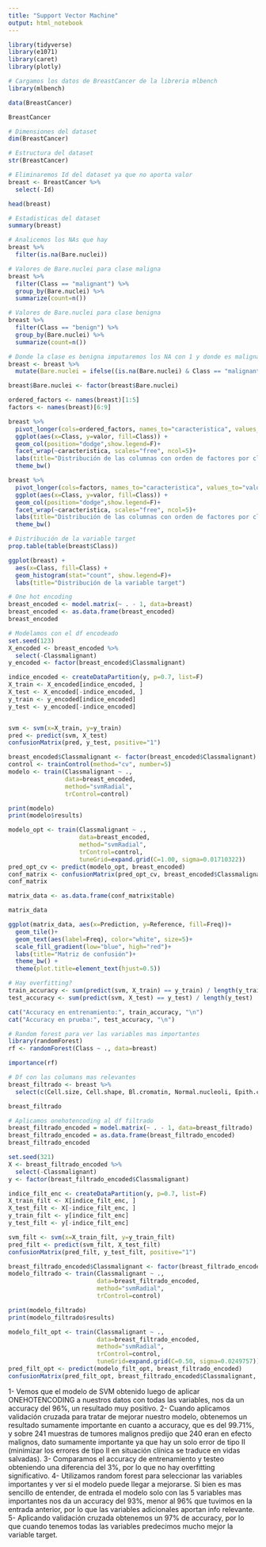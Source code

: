 ---
title: "Support Vector Machine"
output: html_notebook
---
```{r}
library(tidyverse)
library(e1071)
library(caret)
library(plotly)
```

```{r}
# Cargamos los datos de BreastCancer de la libreria mlbench
library(mlbench)

data(BreastCancer)

BreastCancer
```

```{r}
# Dimensiones del dataset
dim(BreastCancer)
```
```{r}
# Estructura del dataset
str(BreastCancer)
```
```{r}
# Eliminaremos Id del dataset ya que no aporta valor
breast <- BreastCancer %>%
  select(-Id)

head(breast)
```
```{r}
# Estadisticas del dataset
summary(breast)
```
```{r}
# Analicemos los NAs que hay
breast %>%
  filter(is.na(Bare.nuclei))
```

```{r}
# Valores de Bare.nuclei para clase maligna
breast %>%
  filter(Class == "malignant") %>%
  group_by(Bare.nuclei) %>%
  summarize(count=n())
```
```{r}
# Valores de Bare.nuclei para clase benigna
breast %>%
  filter(Class == "benign") %>%
  group_by(Bare.nuclei) %>%
  summarize(count=n())
```
```{r}
# Donde la clase es benigna imputaremos los NA con 1 y donde es maligna con 10
breast <- breast %>%
  mutate(Bare.nuclei = ifelse((is.na(Bare.nuclei) & Class == "malignant"), 10, 1))

breast$Bare.nuclei <- factor(breast$Bare.nuclei)
```

```{r}
ordered_factors <- names(breast)[1:5]
factors <- names(breast)[6:9]

breast %>%
  pivot_longer(cols=ordered_factors, names_to="caracteristica", values_to="valor") %>%
  ggplot(aes(x=Class, y=valor, fill=Class)) +
  geom_col(position="dodge",show.legend=F)+
  facet_wrap(~caracteristica, scales="free", ncol=5)+
  labs(title="Distribución de las columnas con orden de factores por clase")+
  theme_bw()
```
```{r}
breast %>%
  pivot_longer(cols=factors, names_to="caracteristica", values_to="valor") %>%
  ggplot(aes(x=Class, y=valor, fill=Class)) +
  geom_col(position="dodge",show.legend=F)+
  facet_wrap(~caracteristica, scales="free", ncol=5)+
  labs(title="Distribución de las columnas con orden de factores por clase")+
  theme_bw()
```
```{r}
# Distribución de la variable target
prop.table(table(breast$Class))
```
```{r}
ggplot(breast) +
  aes(x=Class, fill=Class) +
  geom_histogram(stat="count", show.legend=F)+
  labs(title="Distribución de la variable target")
```
```{r}
# One hot encoding
breast_encoded <- model.matrix(~ . - 1, data=breast)
breast_encoded <- as.data.frame(breast_encoded)
breast_encoded
```


```{r}
# Modelamos con el df encodeado
set.seed(123)
X_encoded <- breast_encoded %>%
  select(-Classmalignant)
y_encoded <- factor(breast_encoded$Classmalignant)

indice_encoded <- createDataPartition(y, p=0.7, list=F)
X_train <- X_encoded[indice_encoded, ]
X_test <- X_encoded[-indice_encoded, ]
y_train <- y_encoded[indice_encoded]
y_test <- y_encoded[-indice_encoded]


svm <- svm(x=X_train, y=y_train)
pred <- predict(svm, X_test)
confusionMatrix(pred, y_test, positive="1")
```
```{r}
breast_encoded$Classmalignant <- factor(breast_encoded$Classmalignant)
control <- trainControl(method="cv", number=5)
modelo <- train(Classmalignant ~ .,
                data=breast_encoded,
                method="svmRadial",
                trControl=control)

print(modelo)
print(modelo$results)
```
```{r}
modelo_opt <- train(Classmalignant ~ .,
                    data=breast_encoded,
                    method="svmRadial",
                    trControl=control,
                    tuneGrid=expand.grid(C=1.00, sigma=0.01710322))
pred_opt_cv <- predict(modelo_opt, breast_encoded)
conf_matrix <- confusionMatrix(pred_opt_cv, breast_encoded$Classmalignant, positive="1")
conf_matrix
```
```{r}
matrix_data <- as.data.frame(conf_matrix$table)

matrix_data
```
```{r}
ggplot(matrix_data, aes(x=Prediction, y=Reference, fill=Freq))+
  geom_tile()+
  geom_text(aes(label=Freq), color="white", size=5)+
  scale_fill_gradient(low="blue", high="red")+
  labs(title="Matriz de confusión")+
  theme_bw() +
  theme(plot.title=element_text(hjust=0.5))
```


```{r}
# Hay overfitting?
train_accuracy <- sum(predict(svm, X_train) == y_train) / length(y_train)
test_accuracy <- sum(predict(svm, X_test) == y_test) / length(y_test)

cat("Accuracy en entrenamiento:", train_accuracy, "\n")
cat("Accuracy en prueba:", test_accuracy, "\n")
```

```{r}
# Random forest para ver las variables mas importantes
library(randomForest)
rf <- randomForest(Class ~ ., data=breast)

importance(rf)
```
```{r}
# Df con las columans mas relevantes
breast_filtrado <- breast %>%
  select(c(Cell.size, Cell.shape, Bl.cromatin, Normal.nucleoli, Epith.c.size, Class))

breast_filtrado
```
```{r}
# Aplicamos onehotencoding al df filtrado
breast_filtrado_encoded = model.matrix(~ . - 1, data=breast_filtrado)
breast_filtrado_encoded = as.data.frame(breast_filtrado_encoded)
breast_filtrado_encoded
```
```{r}
set.seed(321)
X <- breast_filtrado_encoded %>%
  select(-Classmalignant)
y <- factor(breast_filtrado_encoded$Classmalignant)

indice_filt_enc <- createDataPartition(y, p=0.7, list=F)
X_train_filt <- X[indice_filt_enc, ]
X_test_filt <- X[-indice_filt_enc, ]
y_train_filt <- y[indice_filt_enc]
y_test_filt <- y[-indice_filt_enc]

svm_filt <- svm(x=X_train_filt, y=y_train_filt)
pred_filt <- predict(svm_filt, X_test_filt)
confusionMatrix(pred_filt, y_test_filt, positive="1")
```
```{r}
breast_filtrado_encoded$Classmalignant <- factor(breast_filtrado_encoded$Classmalignant)
modelo_filtrado <- train(Classmalignant ~ .,
                         data=breast_filtrado_encoded,
                         method="svmRadial",
                         trControl=control)

print(modelo_filtrado)
print(modelo_filtrado$results)
```
```{r}
modelo_filt_opt <- train(Classmalignant ~ .,
                         data=breast_filtrado_encoded,
                         method="svmRadial",
                         trControl=control,
                         tuneGrid=expand.grid(C=0.50, sigma=0.0249757))
pred_filt_opt <- predict(modelo_filt_opt, breast_filtrado_encoded)
confusionMatrix(pred_filt_opt, breast_filtrado_encoded$Classmalignant, positive="1")
```
1- Vemos que el modelo de SVM obtenido luego de aplicar ONEHOTENCODING a nuestros datos con todas las variables, nos da un accuracy del 96%, un resultado muy positivo.
2- Cuando aplicamos validación cruzada para tratar de mejorar nuestro modelo, obtenemos un resultado sumamente importante en cuanto a accuracy, que es del 99.71%, y sobre 241 muestras de tumores malignos predijo que 240 eran en efecto malignos, dato sumamente importante ya que hay un solo error de tipo II (minimizar los errores de tipo II en situación clínica se traduce en vidas salvadas).
3- Comparamos el accuracy de entrenamiento y testeo obteniendo una diferencia del 3%, por lo que no hay overfitting significativo.
4- Utilizamos random forest para seleccionar las variables importantes y ver si el modelo puede llegar a mejorarse. Si bien es mas sencillo de entender, de entrada el modelo solo con las 5 variables mas importantes nos da un accuracy del 93%, menor al 96% que tuvimos en la entrada anterior, por lo que las variables adicionales aportan info relevante.
5- Aplicando validación cruzada obtenemos un 97% de accuracy, por lo que cuando tenemos todas las variables predecimos mucho mejor la variable target.